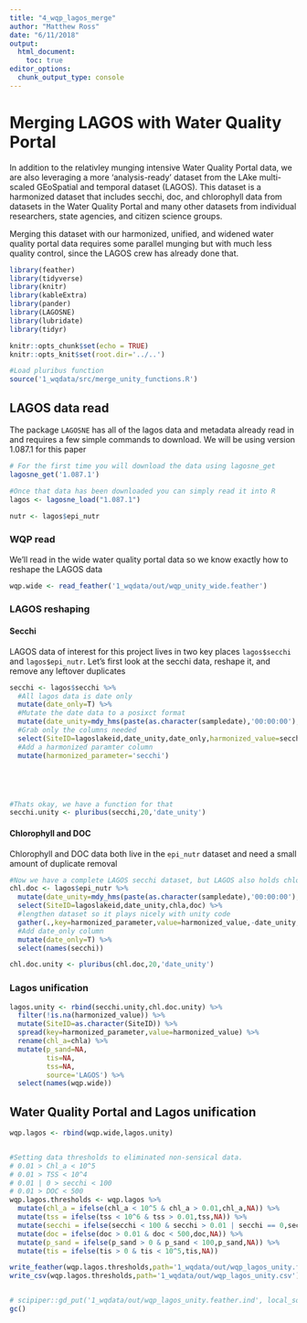 ```yaml
---
title: "4_wqp_lagos_merge"
author: "Matthew Ross"
date: "6/11/2018"
output:
  html_document:
    toc: true
editor_options: 
  chunk_output_type: console
---
```



# Merging LAGOS with Water Quality Portal 

In addition to the relativley munging intensive Water Quality Portal data, we are also leveraging a more 'analysis-ready' dataset from the LAke multi-scaled GEoSpatial and temporal dataset (LAGOS). This dataset is a harmonized dataset that includes secchi, doc, and chlorophyll data from datasets in the Water Quality Portal and many other datasets from individual researchers, state agencies, and citizen science groups. 

Merging this dataset with our harmonized, unified, and widened water quality portal data requires some parallel munging but with much less quality control, since the LAGOS crew has already done that. 

```r
library(feather)
library(tidyverse)
library(knitr)
library(kableExtra)
library(pander)
library(LAGOSNE)
library(lubridate)
library(tidyr)

knitr::opts_chunk$set(echo = TRUE)
knitr::opts_knit$set(root.dir='../..')


```

```r
#Load pluribus function
source('1_wqdata/src/merge_unity_functions.R')
```


## LAGOS data read

The package `LAGOSNE` has all of the lagos data and metadata already read in and requires a few simple commands to download. We will be using version 1.087.1 for this paper

```r
# For the first time you will download the data using lagosne_get
lagosne_get('1.087.1')

#Once that data has been downloaded you can simply read it into R
lagos <- lagosne_load("1.087.1")

nutr <- lagos$epi_nutr


```


### WQP read

We'll read in the wide water quality portal data so we know exactly how to reshape the LAGOS data


```r
wqp.wide <- read_feather('1_wqdata/out/wqp_unity_wide.feather')

```



### LAGOS reshaping


#### Secchi 

LAGOS data of interest for this project lives in two key places `lagos$secchi` and `lagos$epi_nutr`. Let's first look at the secchi data, reshape it, and remove any leftover duplicates

```r
secchi <- lagos$secchi %>%
  #All lagos data is date only
  mutate(date_only=T) %>%
  #Mutate the date data to a posixct format
  mutate(date_unity=mdy_hms(paste(as.character(sampledate),'00:00:00'),tz='UTC')) %>%
  #Grab only the columns needed
  select(SiteID=lagoslakeid,date_unity,date_only,harmonized_value=secchi)  %>%
  #Add a harmonized paramter column
  mutate(harmonized_parameter='secchi')





#Thats okay, we have a function for that
secchi.unity <- pluribus(secchi,20,'date_unity')

```

#### Chlorophyll and DOC

Chlorophyll and DOC data both live in the `epi_nutr` dataset and need a small amount of duplicate removal

```r

#Now we have a complete LAGOS secchi dataset, but LAGOS also holds chlorophyll and DOC data
chl.doc <- lagos$epi_nutr %>%
  mutate(date_unity=mdy_hms(paste(as.character(sampledate),'00:00:00'),tz='UTC')) %>%
  select(SiteID=lagoslakeid,date_unity,chla,doc) %>%
  #lengthen dataset so it plays nicely with unity code
  gather(.,key=harmonized_parameter,value=harmonized_value,-date_unity,-SiteID) %>%
  #Add date_only column
  mutate(date_only=T) %>%
  select(names(secchi))

chl.doc.unity <- pluribus(chl.doc,20,'date_unity')

```

### Lagos unification
```r

lagos.unity <- rbind(secchi.unity,chl.doc.unity) %>%
  filter(!is.na(harmonized_value)) %>%
  mutate(SiteID=as.character(SiteID)) %>%
  spread(key=harmonized_parameter,value=harmonized_value) %>%
  rename(chl_a=chla) %>%
  mutate(p_sand=NA,
         tis=NA,
         tss=NA,
         source='LAGOS') %>%
  select(names(wqp.wide))

```



## Water Quality Portal and Lagos unification
```r
wqp.lagos <- rbind(wqp.wide,lagos.unity) 


#Setting data thresholds to eliminated non-sensical data. 
# 0.01 > Chl_a < 10^5
# 0.01 > TSS < 10^4
# 0.01 | 0 > secchi < 100
# 0.01 > DOC < 500
wqp.lagos.thresholds <- wqp.lagos %>%
  mutate(chl_a = ifelse(chl_a < 10^5 & chl_a > 0.01,chl_a,NA)) %>%
  mutate(tss = ifelse(tss < 10^6 & tss > 0.01,tss,NA)) %>%
  mutate(secchi = ifelse(secchi < 100 & secchi > 0.01 | secchi == 0,secchi,NA)) %>%
  mutate(doc = ifelse(doc > 0.01 & doc < 500,doc,NA)) %>%
  mutate(p_sand = ifelse(p_sand > 0 & p_sand < 100,p_sand,NA)) %>%
  mutate(tis = ifelse(tis > 0 & tis < 10^5,tis,NA))

write_feather(wqp.lagos.thresholds,path='1_wqdata/out/wqp_lagos_unity.feather')
write_csv(wqp.lagos.thresholds,path='1_wqdata/out/wqp_lagos_unity.csv')


# scipiper::gd_put('1_wqdata/out/wqp_lagos_unity.feather.ind', local_source = '1_wqdata/out/wqp_lagos_unity.feather')
gc()



```


